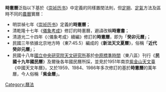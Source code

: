 '''時憲曆'''泛指以下基於《[[崇祯历书|崇祯历书]]》中定義的同樣置閏法則，但[[定朔|定朔]]、[[定氣|定氣]]方法及區時不同的[[農曆|農曆]]實曆：
* 明崇禎七年《[[崇祯历书|崇祯历书]]》定義的'''時憲曆'''；
* 清乾隆十七年《[[儀象考成|儀象考成]]》修訂的時憲曆，避諱改稱'''時憲書'''；
* 清道光二十四年《〈儀象考成〉續編》修訂的'''時憲曆'''，即为「'''癸卯元曆'''」；
* 民國三年依據北京地方時（東7:45.5）編成的《'''新法天文夏曆'''》，俗稱「'''近代癸卯元曆'''」；
* 民國十八年[[國立中央研究院天文研究所|國立中央研究院天文研究所]]基於[[中原標準時間|中原標準時間]]（東八區）刊行《'''民國十九年國民曆'''》及爾後各年國民曆所採，並見於1951年南京[[紫金山天文臺|紫金山天文臺]]《中國天文年曆》，又於1959、1984、1986年多次修訂的基於'''時憲曆'''的萬年曆，今人俗稱「'''紫金曆'''」。

[[Category:曆法|Category:曆法]]